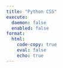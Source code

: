 ```yaml
---
title: "Python CSS"
execute:
  daemon: false
  enabled: false
format:
  html:
    code-copy: true
    eval: false
    echo: true
---
```

